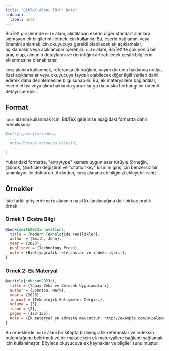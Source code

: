 ```yaml
---
title: "BibTeX Alanı Türü: Note"
sidebar:
  label: note
---
```



BibTeX girişlerinde `note` alanı, alıntılanan eserin diğer standart alanlara sığmayan ek bilgilerini iletmek için kullanılır. Bu, eserin bağlamını veya önemini anlamak için okuyucuya gerekli olabilecek ek açıklamalar, açıklamalar veya açıklamalar içerebilir. `note` alanı, BibTeX'te çok yönlü bir araç olup, alıntının detaylarını ve derinliğini artırabilecek çeşitli bilgilerin eklenmesine olanak tanır.

<CiteDrive />

`note` alanını kullanmak, referansa ek bağlam, yayım durumu hakkında notlar, özel açıklamalar veya okuyucuya faydalı olabilecek diğer ilgili verileri dahil ederek daha derinlemesine bilgi sunabilir. Bu, ek materyallere bağlantılar, eserin etkisi veya alımı hakkında yorumlar ya da başka herhangi bir önemli detayı içerebilir.

## Format

`note` alanını kullanmak için, BibTeX girişinize aşağıdaki formatta dahil edebilirsiniz:

```bibtex
@entrytype{citationkey,
  ...
  note={buraya notunuzu ekleyin},
  ...
}
```

Yukarıdaki formatta, "entrytype" kısmını uygun eser türüyle (örneğin, @book, @article) değiştirin ve "citationkey" kısmını giriş için benzersiz bir tanımlayıcı ile doldurun. Ardından, `note` alanına ek bilginizi ekleyebilirsiniz.

## Örnekler

İşte farklı girişlerde `note` alanının nasıl kullanılacağına dair birkaç pratik örnek:

### Örnek 1: Ekstra Bilgi

```bibtex
@book{smith2023innovations,
  title = {Modern Teknolojide Yenilikler},
  author = {Smith, John},
  year = {2023},
  publisher = {Technology Press},
  note = {Bibliyografik referanslar ve indeks içerir},
}
```

### Örnek 2: Ek Materyal

```bibtex
@article{johnson2023ai,
  title = {Yapay Zeka ve Gelecek Uygulamaları},
  author = {Johnson, Mark},
  year = {2023},
  journal = {Teknolojik Gelişmeler Dergisi},
  volume = {5},
  issue = {2},
  pages = {123-135},
  note = {Ek materyal şu adreste mevcuttur: http://example.com/supplementary_material},
}
```

Bu örneklerde, `note` alanı bir kitapta bibliyografik referanslar ve indeksin bulunduğunu belirtmek ve bir makale için ek materyallere bağlantı sağlamak için kullanılmıştır. Böylece okuyucuya ek kaynaklar ve bilgiler sunulmuştur.